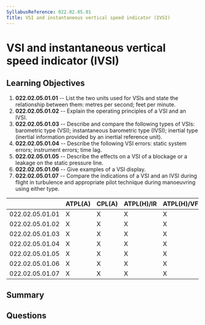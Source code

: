 ```yaml
---
SyllabusReference: 022.02.05.01
Title: VSI and instantaneous vertical speed indicator (IVSI)
---
```


# VSI and instantaneous vertical speed indicator (IVSI)

## Learning Objectives

1.  **022.02.05.01.01** -- List the two units used for VSIs and state the
    relationship between them: metres per second; feet per minute.
2.  **022.02.05.01.02** -- Explain the operating principles of a VSI and an IVSI.
3.  **022.02.05.01.03** -- Describe and compare the following types of VSIs:
    barometric type (VSI); instantaneous barometric type (IVSI); inertial type
    (inertial information provided by an inertial reference unit).
4.  **022.02.05.01.04** -- Describe the following VSI errors: static system
    errors; instrument errors; time lag.
5.  **022.02.05.01.05** -- Describe the effects on a VSI of a blockage or a
    leakage on the static pressure line.
6.  **022.02.05.01.06** -- Give examples of a VSI display.
7.  **022.02.05.01.07** -- Compare the indications of a VSI and an IVSI during
    flight in turbulence and appropriate pilot technique during manoeuvring using
    either type.

|                 | ATPL(A) | CPL(A) | ATPL(H)/IR | ATPL(H)/VFR | CPL(H) | IR | CBIR(A) |
| --------------- | ------- | ------ | ---------- | ----------- | ------ | -- | ------- |
| 022.02.05.01.01 | X       | X      | X          | X           | X      | X  |         |
| 022.02.05.01.02 | X       | X      | X          | X           | X      | X  | X       |
| 022.02.05.01.03 | X       | X      | X          | X           | X      | X  | X       |
| 022.02.05.01.04 | X       | X      | X          | X           | X      | X  | X       |
| 022.02.05.01.05 | X       | X      | X          | X           | X      | X  | X       |
| 022.02.05.01.06 | X       | X      | X          | X           | X      | X  |         |
| 022.02.05.01.07 | X       | X      | X          | X           | X      | X  |         |

## Summary

## Questions
